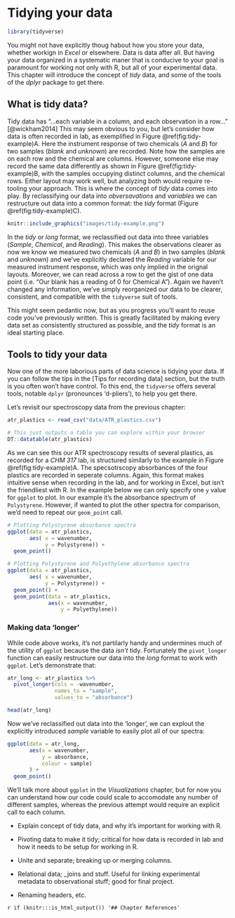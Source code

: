 # Tidying your data

```r
library(tidyverse)
```


You might not have explicitly thoug habout how you store your data, whether workign in *Excel* or elsewhere. Data is data after all. But having your data organized in a systematic maner that is conducive to your goal is paramount for working not only with R, but all of your experimental data. This chapter will introduce the concept of *tidy* data, and some of the tools of the *dplyr* package to get there.

## What is tidy data?

Tidy data has "...each variable in a column, and each observation in a row..." [@wickham2014] This may seem obvious to you, but let's consider how data is often recorded in lab, as exemplified in Figure \@ref(fig:tidy-example)A. Here the instrument response of two chemicals (*A* and *B*) for two samples (*blank* and *unknown*) are recorded. Note how the samples are on each row and the chemical are columns. However, someone else may record the same data differently as shown in Figure \@ref(fig:tidy-example)B, with the samples occupying distinct columns, and the chemical rows. Either layout may work well, but analyzing both would require re-tooling your approach. This is where the concept of *tidy* data comes into play. By reclassifying our data into *obversavations* and *variables* we can restructure out data into a common format: the *tidy* format (Figure \@ref(fig:tidy-example)C).


```r

knitr::include_graphics("images/tidy-example.png")
```

In the *tidy* or *long* format, we reclassified out data into three variables (*Sample*, *Chemical*, and *Reading*). This makes the observations clearer as now we know we measured two chemicals (*A* and *B*) in two samples (*blank* and *unknown*) and we've explicitly declared the *Reading* variable for our measured instrument response, which was only implied in the orignal layouts. Moreover, we can read across a row to get the gist of one data point (i.e. "Our blank has a reading of 0 for Chemical A"). Again we haven't changed any information, we've simply reorganized our data to be clearer, consistent, and compatible with the `tidyverse` suit of tools. 

This might seem pedantic now, but as you progress you'll want to reuse code you've previously written. This is greatly facilitated by making every data set as consistently structured as possible, and the *tidy* format is an ideal starting place. 

## Tools to tidy your data

Now one of the more laborious parts of data science is tidying your data. If you can follow the tips in the [Tips for recording data] section, but the truth is you often won't have control. To this end, the `tidyverse` offers several tools, notable `dplyr` (pronounces 'd-pliers'), to help you get there. 

Let's revisit our spectroscopy data from the previous chapter:


```r

atr_plastics <- read_csv("data/ATR_plastics.csv")

# This just outputs a table you can explore within your browser
DT::datatable(atr_plastics)

```


As we can see this our ATR spectroscopy results of several plastics, as recorded for a *CHM 317* lab, is structured similarly to the example in Figure \@ref(fig:tidy-example)A. The specsotrscopy absorbances of the four plastics are recorded in seperate columns. Again, this format makes intuitive sense when recording in the lab, and for working in Excel, but isn't the friendliest with R. In the example below we can only specify one `y` value for `ggplot` to plot. In our example it's the absorbance spectrum of `Polystyrene`. However, if wanted to plot the other spectra for comparison, we'd need to repeat our `geom_point` call.

```r
# Plotting Polystyrene absorbance spectra
ggplot(data = atr_plastics, 
       aes( x = wavenumber,
            y = Polystyrene)) +
  geom_point()

# Plotting Polystyrene and Polyethylene absorbance spectra
ggplot(data = atr_plastics, 
       aes( x = wavenumber,
            y = Polystyrene)) +
  geom_point() +
  geom_point(data = atr_plastics, 
             aes(x = wavenumber, 
                 y = Polyethylene))
```


### Making data 'longer'

While code above works, it's not partilarly handy and undermines much of the utility of `ggplot` because the data *isn't* tidy. Fortunately the `pivot_longer` function can easily restructure our data into the *long* format to work with `ggplot`. Let's demonstrate that: 

```r

atr_long <- atr_plastics %>%
  pivot_longer(cols = -wavenumber, 
               names_to = "sample",
               values_to = "absorbance") 

head(atr_long)

```

Now we've reclassified out data into the 'longer', we can explout the explicitly introduced *sample* variable to easily plot all of our spectra:

```r
ggplot(data = atr_long, 
       aes(x = wavenumber, 
           y = absorbance, 
           colour = sample)
       ) +
  geom_point()
```


We'll talk more about `ggplot` in the *Visualizations* chapter, but for now you can understand how our code could scale to accomodate any number of different samples, whereas the previous attempt would require an explicit call to each column. 


-   Explain concept of tidy data, and why it's important for working with R.

-   Pivoting data to make it tidy; critical for how data is recorded in lab and how it needs to be setup for working in R.

-   Unite and separate; breaking up or merging columns.

-   Relational data; \_joins and stuff. Useful for linking experimental metadata to observational stuff; good for final project.

-   Renaming headers, etc.

`r if (knitr:::is_html_output()) '## Chapter References'`